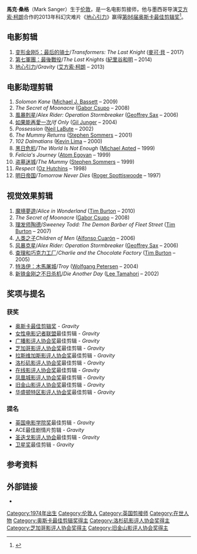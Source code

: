 {{Infobox person
| name                    = Mark Sanger
| image                   = 
| caption                 = 
| birth_date              = {{Birth date and age|1974|1|13}}
| birth_place             = 英国伦敦
| death_date              = 
| death_place             = 
| spouse                  = 
| occupation              = 电影剪接师
}}

'''馬克·桑格'''（Mark Sanger）生于[[伦敦|伦敦]]，是一名电影剪接师，他与墨西哥导演[[艾方索·柯朗|艾方索·柯朗]]合作的2013年科幻灾难片《[[地心引力_(电影)|地心引力]]》赢得[[第86届奥斯卡金像奖|第86届奥斯卡]][[奥斯卡最佳剪辑奖|最佳剪辑奖]]<ref>{{Cite web |url=http://oscar.go.com/nominees |title=存档副本 |accessdate=2014-03-03 |archive-date=2013-01-10 |archive-url=https://www.webcitation.org/6DZOQ92zN?url=http://oscar.go.com/nominees |dead-url=no }}</ref>。

==电影剪辑==
# [[变形金刚5：最后的骑士|变形金刚5：最后的骑士]]/''Transformers: The Last Knight'' ([[麥可·貝|麥可·貝]] – 2017)
# [[第七軍團：最後戰役|第七軍團：最後戰役]]/''The Last Knights'' ([[紀里谷和明|紀里谷和明]] – 2014)
# [[地心引力_(電影)|地心引力]]/''Gravity'' ([[艾方索·柯朗|艾方索·柯朗]] – 2013)

==电影助理剪辑==

# ''Solomon Kane'' ([[Michael_J._Bassett|Michael J. Bassett]] – 2009)
# ''The Secret of Moonacre'' ([[Gabor_Csupo|Gabor Csupo]] – 2008)
# [[風暴剋星|風暴剋星]]/''Alex Rider: Operation Stormbreaker'' ([[Geoffrey_Sax|Geoffrey Sax]] – 2006)
# [[如果能再愛一次|如果能再愛一次]]/''If Only'' ([[Gil_Junger|Gil Junger]] – 2004)
# ''Possession'' ([[Neil_LaBute|Neil LaBute]] – 2002)
# ''The Mummy Returns'' ([[Stephen_Sommers|Stephen Sommers]] – 2001)
# ''102 Dalmatians'' ([[Kevin_Lima|Kevin Lima]] – 2000)
# [[黑日危机|黑日危机]]/''The World Is Not Enough'' ([[Michael_Apted|Michael Apted]] – 1999)
# ''Felicia's Journey'' ([[Atom_Egoyan|Atom Egoyan]] – 1999)
# [[盗墓迷城|盗墓迷城]]/''The Mummy'' ([[Stephen_Sommers|Stephen Sommers]] – 1999)
# ''Respect'' ([[Oz_Hutchins|Oz Hutchins]] – 1998)
# [[明日帝国|明日帝国]]/''Tomorrow Never Dies'' ([[Roger_Spottiswoode|Roger Spottiswoode]] – 1997)

==视觉效果剪辑==
# [[魔境夢遊|魔境夢遊]]/''Alice in Wonderland'' ([[Tim_Burton|Tim Burton]] – 2010)
# ''The Secret of Moonacre'' ([[Gabor_Csupo|Gabor Csupo]] – 2008)
# [[理发师陶德|理发师陶德]]/''Sweeney Todd: The Demon Barber of Fleet Street'' ([[Tim_Burton|Tim Burton]] – 2007)
# [[人类之子|人类之子]]''Children of Men'' ([[Alfonso_Cuarón|Alfonso Cuarón]] – 2006)
# [[风暴克星|风暴克星]]/''Alex Rider: Operation Stormbreaker'' ([[Geoffrey_Sax|Geoffrey Sax]] – 2006)
# [[查理和巧克力工厂|查理和巧克力工厂]]/''Charlie and the Chocolate Factory'' ([[Tim_Burton|Tim Burton]] – 2005)
# [[特洛伊：木馬屠城|特洛伊：木馬屠城]]/''Troy'' ([[Wolfgang_Petersen|Wolfgang Petersen]] – 2004)
# [[新铁金刚之不日杀机|新铁金刚之不日杀机]]/''Die Another Day'' ([[Lee_Tamahori|Lee Tamahori]] – 2002)

==奖项与提名==

=== 获奖 ===
*[[奥斯卡最佳剪辑奖|奥斯卡最佳剪辑奖]] - ''Gravity''
*[[女性电影记者联盟|女性电影记者联盟]]最佳剪辑 - ''Gravity''
*[[广播影评人协会奖|广播影评人协会奖]]最佳剪辑 - ''Gravity''
*[[芝加哥影评人协会奖|芝加哥影评人协会奖]]最佳剪辑 - ''Gravity''
*[[拉斯维加斯影评人协会奖|拉斯维加斯影评人协会奖]]最佳剪辑 - ''Gravity''
*[[洛杉矶影评人协会奖|洛杉矶影评人协会奖]]最佳剪辑 - ''Gravity''
*[[在线影评人协会奖|在线影评人协会奖]]最佳剪辑 - ''Gravity''
*[[凤凰城影评人协会奖|凤凰城影评人协会奖]]最佳剪辑 - ''Gravity''
*[[旧金山影评人协会奖|旧金山影评人协会奖]]最佳剪辑 - ''Gravity''
*[[华盛顿特区影评人协会奖|华盛顿特区影评人协会奖]]最佳剪辑 - ''Gravity''

=== 提名 ===
*[[英国电影学院奖|英国电影学院奖]]最佳剪辑 - ''Gravity''
* ACE最佳剧情片剪辑 - ''Gravity''
*[[圣迭戈影评人协会|圣迭戈影评人协会]]最佳剪辑 - ''Gravity''
*[[卫星奖|卫星奖]]最佳剪辑 - ''Gravity''

==参考资料==
{{reflist}}

== 外部链接 ==
*{{IMDb name|0002747|Mark Sanger}}

{{Authority control}}
{{DEFAULTSORT:Sanger, Mark}}
[[Category:1974年出生|Category:1974年出生]]
[[Category:伦敦人|Category:伦敦人]]
[[Category:英国剪接师|Category:英国剪接师]]
[[Category:在世人物|Category:在世人物]]
[[Category:奥斯卡最佳剪辑奖得主|Category:奥斯卡最佳剪辑奖得主]]
[[Category:洛杉矶影评人协会奖得主|Category:洛杉矶影评人协会奖得主]]
[[Category:芝加哥影评人协会奖得主|Category:芝加哥影评人协会奖得主]]
[[Category:旧金山影评人协会奖得主|Category:旧金山影评人协会奖得主]]
